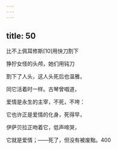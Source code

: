 ```yaml
---
---
---
```

title: 50
---




比不上佩耳修斯[10]用快刀割下

狰狞女怪的头颅，她们用钝刀

割下了人头，这人头死后也温雅，

同它活着时一样。古琴曾唱道，

爱情是永生的主宰，不死，不垮：

它也许正是爱情的化身，死得早，

伊萨贝拉正吻着它，低声啼哭，

它就是爱情；——死了，但没有被废黜。400